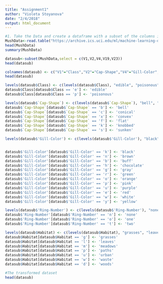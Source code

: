 ```yaml
---
title: "Assignment1"
author: "Violeta Stoyanova"
date: "2/4/2018"
output: html_document
---
```






```r
#1. Take the Data and create a dataframe with a subset of the columns in the dataset. 
MushData<-read.table("https://archive.ics.uci.edu/ml/machine-learning-databases/mushroom/agaricus-lepiota.data",sep=",")
head(MushData)
summary(MushData)
```

```r
datasub<-subset(MushData,select = c(V1,V2,V4,V19,V23))
head(datasub)
```
```r
colnames(datasub) <- c("V1"="Class","V2"="Cap-Shape","V4"="Gill-Color","V19"="Ring-Number","V23"="Habitat")
head(datasub)
```
```r
levels(datasub$Class) <- c(levels(datasub$Class), "edible", "poisonous")
datasub$Class[datasub$Class == 'e'] <- 'edible'
datasub$Class[datasub$Class == 'p'] <- 'poisonous'

levels(datasub$`Cap-Shape`) <- c(levels(datasub$`Cap-Shape`), "bell", "conical", "convex", "flat", "knobbed", "sunken")
datasub$`Cap-Shape`[datasub$`Cap-Shape` == 'b'] <- 'bell'
datasub$`Cap-Shape`[datasub$`Cap-Shape` == 'c'] <- 'conical'
datasub$`Cap-Shape`[datasub$`Cap-Shape` == 'x'] <- 'convex'
datasub$`Cap-Shape`[datasub$`Cap-Shape` == 'f'] <- 'flat'
datasub$`Cap-Shape`[datasub$`Cap-Shape` == 'k'] <- 'knobbed'
datasub$`Cap-Shape`[datasub$`Cap-Shape` == 's'] <- 'sunken'

levels(datasub$'Gill-Color') <- c(levels(datasub$'Gill-Color'), "black", "brown", "buff", "chocolate", "gray", "green", "orange", "pink", "purple","red","white","yellow")


datasub$'Gill-Color'[datasub$'Gill-Color' == 'k'] <- 'black'
datasub$'Gill-Color'[datasub$'Gill-Color' == 'n'] <- 'brown'
datasub$'Gill-Color'[datasub$'Gill-Color' == 'b'] <- 'buff'
datasub$'Gill-Color'[datasub$'Gill-Color' == 'h'] <- 'chocolate'
datasub$'Gill-Color'[datasub$'Gill-Color' == 'g'] <- 'gray'
datasub$'Gill-Color'[datasub$'Gill-Color' == 'r'] <- 'green'
datasub$'Gill-Color'[datasub$'Gill-Color' == 'o'] <- 'orange'
datasub$'Gill-Color'[datasub$'Gill-Color' == 'p'] <- 'pink'
datasub$'Gill-Color'[datasub$'Gill-Color' == 'u'] <- 'purple'
datasub$'Gill-Color'[datasub$'Gill-Color' == 'e'] <- 'red'
datasub$'Gill-Color'[datasub$'Gill-Color' == 'w'] <- 'white'
datasub$'Gill-Color'[datasub$'Gill-Color' == 'y'] <- 'yellow'

levels(datasub$'Ring-Number') <- c(levels(datasub$'Ring-Number'), "none", "one", "two")
datasub$'Ring-Number'[datasub$'Ring-Number' == 'n'] <- 'none'
datasub$'Ring-Number'[datasub$'Ring-Number' == 'o'] <- 'one'
datasub$'Ring-Number'[datasub$'Ring-Number' == 't'] <- 'two'

levels(datasub$Habitat) <- c(levels(datasub$Habitat), "grasses", "leaves", "meadows", "paths", "urban", "waste", "woods")
datasub$Habitat[datasub$Habitat == 'g'] <- 'grasses'
datasub$Habitat[datasub$Habitat == 'l'] <- 'leaves'
datasub$Habitat[datasub$Habitat == 'm'] <- 'meadows'
datasub$Habitat[datasub$Habitat == 'p'] <- 'paths'
datasub$Habitat[datasub$Habitat == 'u'] <- 'urban'
datasub$Habitat[datasub$Habitat == 'w'] <- 'waste'
datasub$Habitat[datasub$Habitat == 'd'] <- 'woods'

#The transformed dataset
head(datasub)

```



